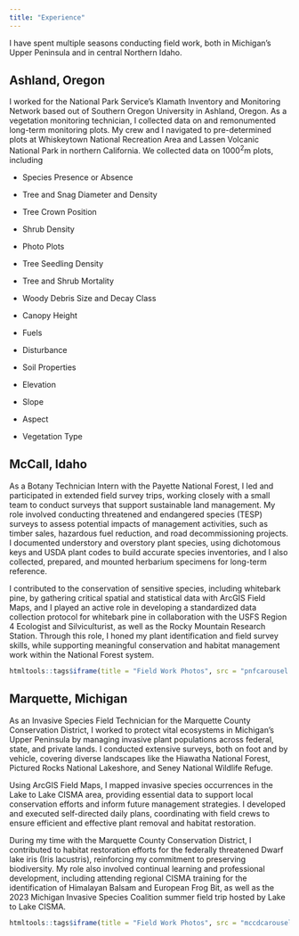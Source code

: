 ```yaml
---
title: "Experience"
---
```

I have spent multiple seasons conducting field work, both in Michigan's Upper Peninsula and in central Northern Idaho. 

## Ashland, Oregon

I worked for the National Park Service's Klamath Inventory and Monitoring Network based out of Southern Oregon University in Ashland, Oregon. As a vegetation monitoring technician, I collected data on and remonumented long-term monitoring plots. My crew and I navigated to pre-determined plots at Whiskeytown National Recreation Area and Lassen Volcanic National Park in northern California. We collected data on 1000^2^m plots, including

-   Species Presence or Absence
-   Tree and Snag Diameter and Density
-   Tree Crown Position
-   Shrub Density
-   Photo Plots
-   Tree Seedling Density
-   Tree and Shrub Mortality
-   Woody Debris Size and Decay Class

-   Canopy Height
-   Fuels
-   Disturbance
-   Soil Properties
-   Elevation
-   Slope
-   Aspect
-   Vegetation Type

## McCall, Idaho

As a Botany Technician Intern with the Payette National Forest, I led and participated in extended field survey trips, working closely with a small team to conduct surveys that support sustainable land management. My role involved conducting threatened and endangered species (TESP) surveys to assess potential impacts of management activities, such as timber sales, hazardous fuel reduction, and road decommissioning projects. I documented understory and overstory plant species, using dichotomous keys and USDA plant codes to build accurate species inventories, and I also collected, prepared, and mounted herbarium specimens for long-term reference.

I contributed to the conservation of sensitive species, including whitebark pine, by gathering critical spatial and statistical data with ArcGIS Field Maps, and I played an active role in developing a standardized data collection protocol for whitebark pine in collaboration with the USFS Region 4 Ecologist and Silviculturist, as well as the Rocky Mountain Research Station. Through this role, I honed my plant identification and field survey skills, while supporting meaningful conservation and habitat management work within the National Forest system.

```r
htmltools::tags$iframe(title = "Field Work Photos", src = "pnfcarousel.html", frameborder = "0", width = "100%", height="450")
```

## Marquette, Michigan

As an Invasive Species Field Technician for the Marquette County Conservation District, I worked to protect vital ecosystems in Michigan’s Upper Peninsula by managing invasive plant populations across federal, state, and private lands. I conducted extensive surveys, both on foot and by vehicle, covering diverse landscapes like the Hiawatha National Forest, Pictured Rocks National Lakeshore, and Seney National Wildlife Refuge. 

Using ArcGIS Field Maps, I mapped invasive species occurrences in the Lake to Lake CISMA area, providing essential data to support local conservation efforts and inform future management strategies. I developed and executed self-directed daily plans, coordinating with field crews to ensure efficient and effective plant removal and habitat restoration. 

During my time with the Marquette County Conservation District, I contributed to habitat restoration efforts for the federally threatened Dwarf lake iris (Iris lacustris), reinforcing my commitment to preserving biodiversity. My role also involved continual learning and professional development, including attending regional CISMA training for the identification of Himalayan Balsam and European Frog Bit, as well as the 2023 Michigan Invasive Species Coalition summer field trip hosted by Lake to Lake CISMA.

```r
htmltools::tags$iframe(title = "Field Work Photos", src = "mccdcarousel.html", frameborder = "0", width = "100%", height="450")
```